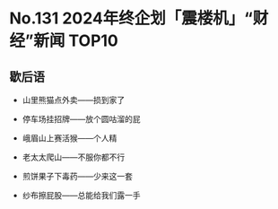 # No.131 2024年终企划「震楼机」“财经”新闻 TOP10

## 歇后语

- 山里熊猫点外卖——损到家了

- 停车场挂招牌——放个圆咕溜的屁

- 峨眉山上赛活猴——个人精

- 老太太爬山——不服你都不行

- 煎饼果子下毒药——少来这一套

- 纱布擦屁股——总能给我们露一手
